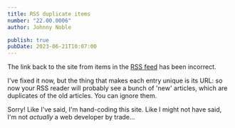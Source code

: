 ```yaml
---
title: RSS duplicate items
number: "22.00.0006"
author: Johnny Noble

publish: true
pubDate: 2023-06-21T10:07:00
---
```


The link back to the site from items in the [RSS feed](/20-29-communication/21-send-and-receive/21.03-rss-feed/) has been incorrect.

I've fixed it now, but the thing that makes each entry unique is its URL: so now your RSS reader will probably see a bunch of 'new' articles, which are duplicates of the old articles. You can ignore them.

Sorry! Like I've said, I'm hand-coding this site. Like I might not have said, I'm not _actually_ a web developer by trade...
